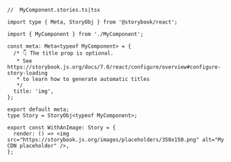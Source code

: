 ```tsx
//  MyComponent.stories.ts|tsx

import type { Meta, StoryObj } from '@storybook/react';

import { MyComponent } from './MyComponent';

const meta: Meta<typeof MyComponent> = {
  /* 👇 The title prop is optional.
   * See https://storybook.js.org/docs/7.0/react/configure/overview#configure-story-loading
   * to learn how to generate automatic titles
   */
  title: 'img',
};

export default meta;
type Story = StoryObj<typeof MyComponent>;

export const WithAnImage: Story = {
  render: () => <img src="https://storybook.js.org/images/placeholders/350x150.png" alt="My CDN placeholder" />,
};
```
